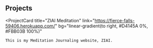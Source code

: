 ## Projects

<ProjectCard
	title="ZIAI Meditation"
	link="https://fierce-falls-59406.herokuapp.com/"
	bg="linear-gradient(to right, #D4145A 0%, #FBB03B 100%)"
>
	This is my Meditation Journaling website, ZIAI.
</ProjectCard>
